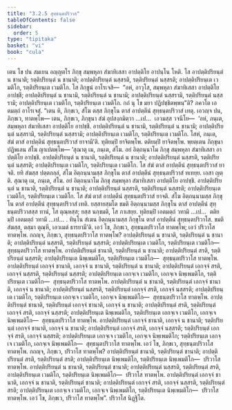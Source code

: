 ```yaml
---
title: "3.2.5 สุทฺธนฺตปริวาส"
tableOfContents: false
sidebar:
  order: 5
type: "tipitaka"
basket: "vi"
book: "cula"
---
```



<DynamicBreadcrumb />

<Division number="156" book="cula">

<Paragraph number="657" book="cula">
เตน โข ปน สมเยน อญฺญตโร ภิกฺขุ สมฺพหุลา สํฆาทิเสสา อาปตฺติโย อาปนฺโน โหติ. โส อาปตฺติปริยนฺตํ น ชานาติ; รตฺติปริยนฺตํ น ชานาติ; อาปตฺติปริยนฺตํ นสฺสรติ, รตฺติปริยนฺตํ นสฺสรติ; อาปตฺติปริยนฺเต เวมติโก, รตฺติปริยนฺเต เวมติโก. โส ภิกฺขูนํ อาโรเจสิ—  “อหํ, อาวุโส, สมฺพหุลา สํฆาทิเสสา อาปตฺติโย อาปชฺชึ; อาปตฺติปริยนฺตํ น ชานามิ, รตฺติปริยนฺตํ น ชานามิ; อาปตฺติปริยนฺตํ นสฺสรามิ, รตฺติปริยนฺตํ นสฺสรามิ; อาปตฺติปริยนฺเต เวมติโก, รตฺติปริยนฺเต เวมติโก. กถํ นุ โข มยา ปฏิปชฺชิตพฺพนฺ”ติ? ภควโต เอตมตฺถํ อาโรเจสุํ. “เตน หิ, ภิกฺขเว, สํโฆ ตสฺส ภิกฺขุโน ตาสํ อาปตฺตีนํ สุทฺธนฺตปริวาสํ เทตุ. เอวญฺจ ปน, ภิกฺขเว, ทาตพฺโพ—
</Paragraph>

<Paragraph number="658" book="cula">
เตน, ภิกฺขเว, ภิกฺขุนา สํฆํ อุปสงฺกมิตฺวา …เป…  เอวมสฺส วจนีโย—  ‘อหํ, ภนฺเต, สมฺพหุลา สํฆาทิเสสา อาปตฺติโย อาปชฺชึ. อาปตฺติปริยนฺตํ น ชานามิ, รตฺติปริยนฺตํ น ชานามิ; อาปตฺติปริยนฺตํ นสฺสรามิ, รตฺติปริยนฺตํ นสฺสรามิ; อาปตฺติปริยนฺเต เวมติโก, รตฺติปริยนฺเต เวมติโก. โสหํ, ภนฺเต, สํฆํ ตาสํ อาปตฺตีนํ สุทฺธนฺตปริวาสํ ยาจามี’ติ. ทุติยมฺปิ ยาจิตพฺโพ. ตติยมฺปิ ยาจิตพฺโพ. พฺยตฺเตน ภิกฺขุนา ปฏิพเลน สํโฆ ญาเปตพฺโพ—
</Paragraph>

</Division>
<Division number="157" book="cula">

<Paragraph number="659" book="cula">
‘สุณาตุ เม, ภนฺเต, สํโฆ. อยํ อิตฺถนฺนาโม ภิกฺขุ สมฺพหุลา สํฆาทิเสสา อาปตฺติโย อาปชฺชิ. อาปตฺติปริยนฺตํ น ชานาติ, รตฺติปริยนฺตํ น ชานาติ; อาปตฺติปริยนฺตํ นสฺสรติ, รตฺติปริยนฺตํ นสฺสรติ; อาปตฺติปริยนฺเต เวมติโก, รตฺติปริยนฺเต เวมติโก. โส สํฆํ ตาสํ อาปตฺตีนํ สุทฺธนฺตปริวาสํ ยาจติ. ยทิ สํฆสฺส ปตฺตกลฺลํ, สํโฆ อิตฺถนฺนามสฺส ภิกฺขุโน ตาสํ อาปตฺตีนํ สุทฺธนฺตปริวาสํ ทเทยฺย. เอสา ญตฺติ.
</Paragraph>

<Paragraph number="660" book="cula">
สุณาตุ เม, ภนฺเต, สํโฆ. อยํ อิตฺถนฺนาโม ภิกฺขุ สมฺพหุลา สํฆาทิเสสา อาปตฺติโย อาปชฺชิ. อาปตฺติปริยนฺตํ น ชานาติ, รตฺติปริยนฺตํ น ชานาติ; อาปตฺติปริยนฺตํ นสฺสรติ, รตฺติปริยนฺตํ นสฺสรติ; อาปตฺติปริยนฺเต เวมติโก, รตฺติปริยนฺเต เวมติโก. โส สํฆํ ตาสํ อาปตฺตีนํ สุทฺธนฺตปริวาสํ ยาจติ. สํโฆ อิตฺถนฺนามสฺส ภิกฺขุโน ตาสํ อาปตฺตีนํ สุทฺธนฺตปริวาสํ เทติ. ยสฺสายสฺมโต ขมติ อิตฺถนฺนามสฺส ภิกฺขุโน ตาสํ อาปตฺตีนํ สุทฺธนฺตปริวาสสฺส ทานํ, โส ตุณฺหสฺส; ยสฺส นกฺขมติ, โส ภาเสยฺย.
</Paragraph>

<Paragraph number="661" book="cula">
ทุติยมฺปิ เอตมตฺถํ วทามิ …เป…  ตติยมฺปิ เอตมตฺถํ วทามิ …เป… .
</Paragraph>

<Paragraph number="662" book="cula">
ทินฺโน สํเฆน อิตฺถนฺนามสฺส ภิกฺขุโน ตาสํ อาปตฺตีนํ สุทฺธนฺตปริวาโส. ขมติ สํฆสฺส, ตสฺมา ตุณฺหี, เอวเมตํ ธารยามี’ติ.
</Paragraph>

</Division>
<Division number="158" book="cula">

<Paragraph number="663" book="cula">
เอวํ โข, ภิกฺขเว, สุทฺธนฺตปริวาโส ทาตพฺโพ; เอวํ ปริวาโส ทาตพฺโพ. กถญฺจ, ภิกฺขเว, สุทฺธนฺตปริวาโส ทาตพฺโพ? อาปตฺติปริยนฺตํ น ชานาติ, รตฺติปริยนฺตํ น ชานาติ; อาปตฺติปริยนฺตํ นสฺสรติ, รตฺติปริยนฺตํ นสฺสรติ; อาปตฺติปริยนฺเต เวมติโก, รตฺติปริยนฺเต เวมติโก—  สุทฺธนฺตปริวาโส ทาตพฺโพ.
</Paragraph>

<Paragraph number="664" book="cula">
อาปตฺติปริยนฺตํ ชานาติ, รตฺติปริยนฺตํ น ชานาติ; อาปตฺติปริยนฺตํ สรติ, รตฺติปริยนฺตํ นสฺสรติ; อาปตฺติปริยนฺเต นิพฺเพมติโก, รตฺติปริยนฺเต เวมติโก—  สุทฺธนฺตปริวาโส ทาตพฺโพ.
</Paragraph>

<Paragraph number="665" book="cula">
อาปตฺติปริยนฺตํ เอกจฺจํ ชานาติ, เอกจฺจํ น ชานาติ, รตฺติปริยนฺตํ น ชานาติ; อาปตฺติปริยนฺตํ เอกจฺจํ สรติ, เอกจฺจํ นสฺสรติ, รตฺติปริยนฺตํ นสฺสรติ; อาปตฺติปริยนฺเต เอกจฺเจ เวมติโก, เอกจฺเจ นิพฺเพมติโก, รตฺติปริยนฺเต เวมติโก—  สุทฺธนฺตปริวาโส ทาตพฺโพ.
</Paragraph>

<Paragraph number="666" book="cula">
อาปตฺติปริยนฺตํ น ชานาติ, รตฺติปริยนฺตํ เอกจฺจํ ชานาติ, เอกจฺจํ น ชานาติ; อาปตฺติปริยนฺตํ นสฺสรติ, รตฺติปริยนฺตํ เอกจฺจํ สรติ, เอกจฺจํ นสฺสรติ; อาปตฺติปริยนฺเต เวมติโก, รตฺติปริยนฺเต เอกจฺเจ เวมติโก, เอกจฺเจ นิพฺเพมติโก—  สุทฺธนฺตปริวาโส ทาตพฺโพ.
</Paragraph>

<Paragraph number="667" book="cula">
อาปตฺติปริยนฺตํ ชานาติ, รตฺติปริยนฺตํ เอกจฺจํ ชานาติ, เอกจฺจํ น ชานาติ; อาปตฺติปริยนฺตํ สรติ, รตฺติปริยนฺตํ เอกจฺจํ สรติ, เอกจฺจํ นสฺสรติ; อาปตฺติปริยนฺเต นิพฺเพมติโก, รตฺติปริยนฺเต เอกจฺเจ เวมติโก, เอกจฺเจ นิพฺเพมติโก—  สุทฺธนฺตปริวาโส ทาตพฺโพ.
</Paragraph>

<Paragraph number="668" book="cula">
อาปตฺติปริยนฺตํ เอกจฺจํ ชานาติ, เอกจฺจํ น ชานาติ; รตฺติปริยนฺตํ เอกจฺจํ ชานาติ, เอกจฺจํ น ชานาติ; อาปตฺติปริยนฺตํ เอกจฺจํ สรติ, เอกจฺจํ นสฺสรติ; รตฺติปริยนฺตํ เอกจฺจํ สรติ, เอกจฺจํ นสฺสรติ; อาปตฺติปริยนฺเต เอกจฺเจ เวมติโก, เอกจฺเจ นิพฺเพมติโก; รตฺติปริยนฺเต เอกจฺเจ เวมติโก, เอกจฺเจ นิพฺเพมติโก—  สุทฺธนฺตปริวาโส ทาตพฺโพ. เอวํ โข, ภิกฺขเว, สุทฺธนฺตปริวาโส ทาตพฺโพ.
</Paragraph>

</Division>
<Division number="159" book="cula">

<Paragraph number="669" book="cula">
กถญฺจ, ภิกฺขเว, ปริวาโส ทาตพฺโพ? อาปตฺติปริยนฺตํ ชานาติ, รตฺติปริยนฺตํ ชานาติ; อาปตฺติปริยนฺตํ สรติ, รตฺติปริยนฺตํ สรติ; อาปตฺติปริยนฺเต นิพฺเพมติโก, รตฺติปริยนฺเต นิพฺเพมติโก—  ปริวาโส ทาตพฺโพ.
</Paragraph>

<Paragraph number="670" book="cula">
อาปตฺติปริยนฺตํ น ชานาติ, รตฺติปริยนฺตํ ชานาติ; อาปตฺติปริยนฺตํ นสฺสรติ, รตฺติปริยนฺตํ สรติ, อาปตฺติปริยนฺเต เวมติโก, รตฺติปริยนฺเต นิพฺเพมติโก—  ปริวาโส ทาตพฺโพ.
</Paragraph>

<Paragraph number="671" book="cula">
อาปตฺติปริยนฺตํ เอกจฺจํ ชานาติ, เอกจฺจํ น ชานาติ, รตฺติปริยนฺตํ ชานาติ; อาปตฺติปริยนฺตํ เอกจฺจํ สรติ, เอกจฺจํ นสฺสรติ, รตฺติปริยนฺตํ สรติ; อาปตฺติปริยนฺเต เอกจฺเจ เวมติโก, เอกจฺเจ นิพฺเพมติโก, รตฺติปริยนฺเต นิพฺเพมติโก—  ปริวาโส ทาตพฺโพ. เอวํ โข, ภิกฺขเว, ปริวาโส ทาตพฺโพ”.

</Paragraph>
</Division>

<Paragraph number="672" type="center" book="cula">
ปริวาโส นิฏฺฐิโต.
</Paragraph>